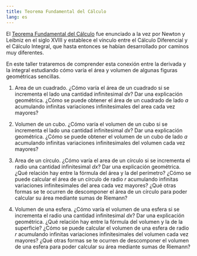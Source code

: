 ```yaml
---
title: Teorema Fundamental del Cálculo
lang: es
---
```


El [Teorema Fundamental del Cálculo](https://aprendeconalf.es/analisis-manual/09-integrales.html#thm-teorema-fundamental-calculo-1) fue enunciado a la vez por Newton y Leibniz en el siglo XVIII y establece el vínculo entre el Cálculo Diferencial y el Cálculo Integral, que hasta entonces se habían desarrollado por caminos muy diferentes.

En este taller trataremos de comprender esta conexión entre la derivada y la integral estudiando cómo varía el área y volumen de algunas figuras geométricas sencillas. 

1. Area de un cuadrado. ¿Cómo varía el área de un cuadrado si se incrementa el lado una cantidad infinitesimal $dx$? Dar una explicación geométrica. ¿Cómo se puede obtener el área de un cuadrado de lado $a$ acumulando infinitas variaciones infinitesimales del area cada vez mayores?

2. Volumen de un cubo. ¿Cómo varía el volumen de un cubo si se incrementa el lado una cantidad infinitesimal $dx$? Dar una explicación geométrica. ¿Cómo se puede obtener el volumen de un cubo de lado $a$ acumulando infinitas variaciones infinitesimales del volumen cada vez mayores?

3. Area de un círculo. ¿Cómo varía el area de un círculo si se incrementa el radio una cantidad infinitesimal $dx$? Dar una explicación geométrica. ¿Qué relación hay entre la fórmula del área y la del perímetro? ¿Cómo se puede calcular el área de un círculo de radio $r$ acumulando infinitas variaciones infinitesimales del area cada vez mayores? ¿Qué otras formas se te ocurren de descomponer el área de un círculo para poder calcular su área mediante sumas de Riemann?

4. Volumen de una esfera. ¿Cómo varía el volumen de una esfera si se incrementa el radio una cantidad infinitesimal $dx$? Dar una explicación geométrica. ¿Qué relación hay entre la fórmula del volumen y la de la superficie? ¿Cómo se puede calcular el volumen de una esfera de radio $r$ acumulando infinitas variaciones infinitesimales del volumen cada vez mayores? ¿Qué otras formas se te ocurren de descomponer el volumen de una esfera para poder calcular su área mediante sumas de Riemann?
